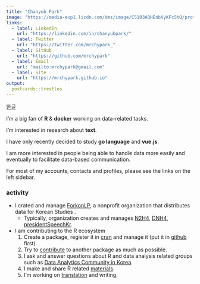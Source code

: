 ```yaml
---
title: "Chanyub Park"
image: "https://media-exp1.licdn.com/dms/image/C5103AQHEnbVyKFc5tQ/profile-displayphoto-shrink_400_400/0/1580143693466?e=1617235200&v=beta&t=zUGCfjK8B_814mdTweoREsyb7nIOI0VGNSN4NbqQVHQ"
links:
  - label: LinkedIn
    url: "https://linkedin.com/in/chanyubpark/"
  - label: Twitter
    url: "https://twitter.com/mrchypark_"
  - label: GitHub
    url: "https://github.com/mrchypark"
  - label: Email
    url: "mailto:mrchypark@gmail.com"
  - label: Site
    url: "https://mrchypark.github.io"
output:
  postcards::trestles
---
```

 
[한글][kr]

I'm a big fan of **R** & **docker** working on data-related tasks.

I'm interested in research about **text**.

I have only recently decided to study **go language** and **vue.js**.

I am more interested in people being able to handle data more easily and eventually to facilitate data-based communication.

For most of my accounts, contacts and profiles, please see the links on the left sidebar.

###  activity

- I crated and manage [ForkonLP][forkonlp], a nonprofit organization that distributes data for Korean Studies .
    - Typically, organization creates and manages [N2H4][N2H4], [DNH4][DNH4], [presidentSpeechKr][presidentSpeechKr].
- I am contributing to the R ecosystem
    1. Create a package, register it in [cran][등록] and manage it (put it in [github][repo] first).
    2. Try to [contribute][기여] to another package as much as possible.
    3. I ask and answer questions about R and data analysis related groups such as [Data Analytics Community in Korea][dc].
    4. I make and share R related [materials][Materials].
    5. I'm working on [translation][번역] and writing.

[kr]: https://mrchypark.github.io/about/
[forkonlp]: https://forkonlp.github.io/
[repo]: https://github.com/mrchypark?tab=repositories
[기여]: https://github.com/pulls?utf8=%E2%9C%93&q=author%3Amrchypark+
[dc]: https://www.facebook.com/groups/datacommunity
[Materials]: https://mrchypark.github.io/material/
[번역]: http://www.aladin.co.kr/shop/wproduct.aspx?ItemId=149310215
[등록]: https://cran.r-project.org/web/packages/ubci/index.html
[N2H4]: https://forkonlp.github.io/N2H4/
[DNH4]: https://forkonlp.github.io/DNH4/
[presidentSpeechKr]: https://forkonlp.github.io/presidentSpeechKr/
